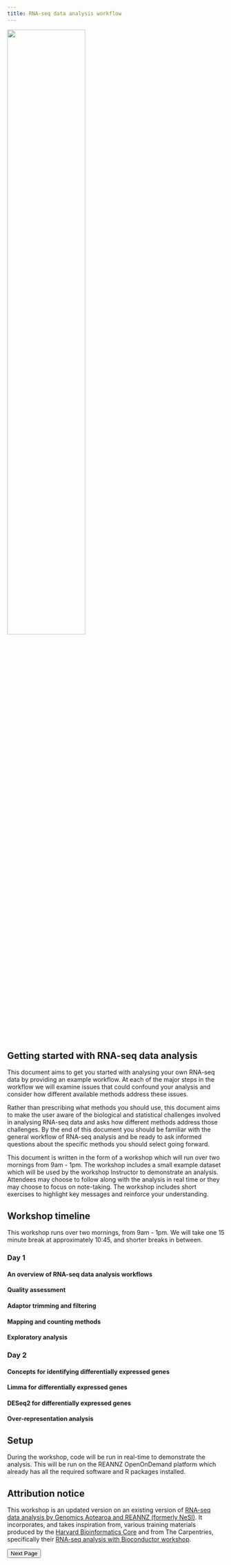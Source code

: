 ```yaml
---
title: RNA-seq data analysis workflow
---
```


![](theme_images/main_image.png){width=60% fig-align="center"}


## Getting started with RNA-seq data analysis

This document aims to get you started with analysing your own RNA-seq data by providing an example workflow. At each of the major steps in the workflow we will examine issues that could confound your analysis and consider how different available methods address these issues. 

Rather than prescribing what methods you should use, this document aims to make the user aware of the biological and statistical challenges involved in analysing RNA-seq data and asks how different methods address those challenges. By the end of this document you should be familiar with the general workflow of RNA-seq analysis and be ready to ask informed questions about the specific methods you should select going forward. 

This document is written in the form of a workshop which will run over two mornings from 9am - 1pm. The workshop includes a small example dataset which will be used by the workshop Instructor to demonstrate an analysis. Attendees may choose to follow along with the analysis in real time or they may choose to focus on note-taking. The workshop includes short exercises to highlight key messages and reinforce your understanding. 



## Workshop timeline

This workshop runs over two mornings, from 9am - 1pm. We will take one 15 minute break at approximately 10:45, and shorter breaks in between. 

### Day 1

#### An overview of RNA-seq data analysis workflows

#### Quality assessment

#### Adaptor trimming and filtering

#### Mapping and counting methods


#### Exploratory analysis

### Day 2

#### Concepts for identifying differentially expressed genes

#### Limma for differentially expressed genes

#### DESeq2 for differentially expressed genes

#### Over-representation analysis


## Setup

During the workshop, code will be run in real-time to demonstrate the analysis. This will be run on the REANNZ OpenOnDemand platform which already has all the required software and R packages installed. 



## Attribution notice

This workshop is an updated version on an existing version of [RNA-seq data analysis by Genomics Aotearoa and REANNZ (formerly NeSI)](https://genomicsaotearoa.github.io/RNA-seq-workshop-on-demand/). It incorporates, and takes inspiration from, various training materials produced by the [Harvard Bioinformatics Core](https://github.com/hbctraining) and from The Carpentries, specifically their [RNA-seq analysis with Bioconductor workshop](https://carpentries-incubator.github.io/bioc-rnaseq/index.html). 

<footer class="navigation-buttons">
  <a href="Overview.qmd">
    <button class="nav-button next-button">Next Page</button>
  </a>
</footer>
